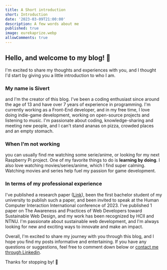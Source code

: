 ```yaml
---
title: A Short introduction
short: Introduction
date: '2023-03-09T21:00:00'
description: A few words about me
published: true
image: eurekaprize.webp
allowComments: true
---
```


## Hello, and welcome to my blog! :wave:

I'm excited to share my thoughts and experiences with you, and I thought I'd start by giving you a little introduction to who I am.

### My name is Sivert

and I'm the creator of this blog. I've been a coding enthusiast since around the age of 13 and have over 7 years of experience in programming. I'm currently working as a Front-End developer, and in my free time, I love doing indie-game development, working on open-source projects and listening to music. I'm passionate about coding, knowledge-sharing and meeting new people, and I can't stand ananas on pizza, crowded places and an empty stomach.

### When I'm not working

you can usually find me watching some serie/anime, or looking for my next Raspberry Pi project. One of my favorite things to do is **learning by doing**. I also love watching movies/series/anime, which I find super calming. Watching movies and series help fuel my passion for game development.

### In terms of my professional experience

I've published a research paper ([Link](https://orcid.org/0000-0001-7555-2983)), been the first bachelor student of my university to publish such a paper, and been invited to speak at the Human Computer Interaction International conference of 2023. I've published 1 paper on The Awareness and Practices of Web Developers toward Sustainable Web Design, and my work has been recognized by HCII and NTNU. I'm passionate about sustainable web development, and I'm always looking for new and exciting ways to innovate and make an impact.

Overall, I'm excited to share my journey with you through this blog, and I hope you find my posts informative and entertaining. If you have any questions or suggestions, feel free to comment down below or [contact me through Linkedin](https://www.linkedin.com/in/sivertgullberghansen/). 

Thanks for stopping by! :wave: